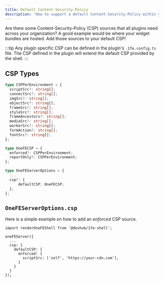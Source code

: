 ```yaml
---
title: Default Content-Security-Policy
description: 'How to support a default Content-Security-Policy within your 1FE instance'
---
```


Are there some Content-Security-Policy (CSP) sources that all plugins need across your organization? A good example would be where your widget bundles are hosted. Add those sources to your default CSP!

:::tip
Any plugin specific CSP can be defined in the plugin's `.1fe.config.ts` file. The CSP defined in the plugin will extend the default CSP provided by the shell.
:::

## CSP Types

```ts
type CSPPerEnvironment = {
  scriptSrc?: string[];
  connectSrc?: string[];
  imgSrc?: string[];
  objectSrc?: string[];
  frameSrc?: string[];
  styleSrc?: string[];
  frameAncestors?: string[];
  mediaSrc?: string[];
  workerSrc?: string[];
  formAction?: string[];
  fontSrc?: string[];
};

type OneFECSP = {
  enforced?: CSPPerEnvironment;
  reportOnly?: CSPPerEnvironment;
};

type OneFEServerOptions = {
  ...
  csp?: {
      defaultCSP: OneFECSP;
  };
};
```

## `OneFEServerOptions.csp`

Here is a simple example on how to add an *enforced* CSP source.

```tsx
import renderOneFEShell from '@devhub/1fe-shell';

oneFEServer({
  ...
  csp: {
    defaultCSP: {
      enforced: {
        scriptSrc: ['self', 'https://your-cdn.com'],
      }
    }
  }
});
```
